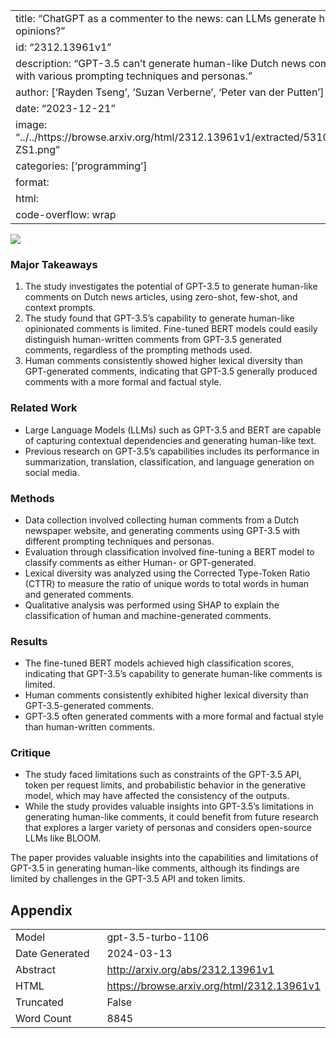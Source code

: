 
---
title: "ChatGPT as a commenter to the news: can LLMs generate human-like opinions?"
id: "2312.13961v1"
description: "GPT-3.5 can't generate human-like Dutch news comments, even with various prompting techniques and personas."
author: ['Rayden Tseng', 'Suzan Verberne', 'Peter van der Putten']
date: "2023-12-21"
image: "../../https://browse.arxiv.org/html/2312.13961v1/extracted/5310542/img/Shap-ZS1.png"
categories: ['programming']
format:
  html:
    code-overflow: wrap
---

![](../../https://browse.arxiv.org/html/2312.13961v1/extracted/5310542/img/Shap-ZS1.png)

### Major Takeaways
1. The study investigates the potential of GPT-3.5 to generate human-like comments on Dutch news articles, using zero-shot, few-shot, and context prompts.
2. The study found that GPT-3.5's capability to generate human-like opinionated comments is limited. Fine-tuned BERT models could easily distinguish human-written comments from GPT-3.5 generated comments, regardless of the prompting methods used.
3. Human comments consistently showed higher lexical diversity than GPT-generated comments, indicating that GPT-3.5 generally produced comments with a more formal and factual style.

### Related Work
- Large Language Models (LLMs) such as GPT-3.5 and BERT are capable of capturing contextual dependencies and generating human-like text.
- Previous research on GPT-3.5's capabilities includes its performance in summarization, translation, classification, and language generation on social media.

### Methods
- Data collection involved collecting human comments from a Dutch newspaper website, and generating comments using GPT-3.5 with different prompting techniques and personas.
- Evaluation through classification involved fine-tuning a BERT model to classify comments as either Human- or GPT-generated.
- Lexical diversity was analyzed using the Corrected Type-Token Ratio (CTTR) to measure the ratio of unique words to total words in human and generated comments.
- Qualitative analysis was performed using SHAP to explain the classification of human and machine-generated comments.

### Results
- The fine-tuned BERT models achieved high classification scores, indicating that GPT-3.5's capability to generate human-like comments is limited.
- Human comments consistently exhibited higher lexical diversity than GPT-3.5-generated comments.
- GPT-3.5 often generated comments with a more formal and factual style than human-written comments.

### Critique
- The study faced limitations such as constraints of the GPT-3.5 API, token per request limits, and probabilistic behavior in the generative model, which may have affected the consistency of the outputs.
- While the study provides valuable insights into GPT-3.5's limitations in generating human-like comments, it could benefit from future research that explores a larger variety of personas and considers open-source LLMs like BLOOM.

The paper provides valuable insights into the capabilities and limitations of GPT-3.5 in generating human-like comments, although its findings are limited by challenges in the GPT-3.5 API and token limits.

## Appendix

|          |          |
|----------|----------|
| Model     | gpt-3.5-turbo-1106       |
| Date Generated     | 2024-03-13       |
| Abstract | [http://arxiv.org/abs/2312.13961v1](http://arxiv.org/abs/2312.13961v1)        |
| HTML     | [https://browse.arxiv.org/html/2312.13961v1](https://browse.arxiv.org/html/2312.13961v1)       |
| Truncated       | False       |
| Word Count       | 8845       |